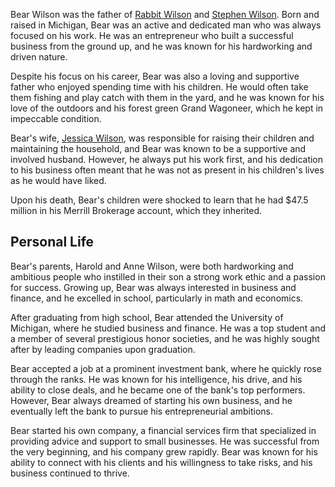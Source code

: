 Bear Wilson was the father of [Rabbit Wilson](rabbit-wilson) and [Stephen Wilson](https://starholder.xyz/index.php/Stephen_Wilson). Born and raised in Michigan, Bear was an active and dedicated man who was always focused on his work. He was an entrepreneur who built a successful business from the ground up, and he was known for his hardworking and driven nature.

Despite his focus on his career, Bear was also a loving and supportive father who enjoyed spending time with his children. He would often take them fishing and play catch with them in the yard, and he was known for his love of the outdoors and his forest green Grand Wagoneer, which he kept in impeccable condition.

Bear's wife, [Jessica Wilson](https://starholder.xyz/index.php/Jessica_Wilson), was responsible for raising their children and maintaining the household, and Bear was known to be a supportive and involved husband. However, he always put his work first, and his dedication to his business often meant that he was not as present in his children's lives as he would have liked.

Upon his death, Bear's children were shocked to learn that he had $47.5 million in his Merrill Brokerage account, which they inherited.

## Personal Life
Bear's parents, Harold and Anne Wilson, were both hardworking and ambitious people who instilled in their son a strong work ethic and a passion for success. Growing up, Bear was always interested in business and finance, and he excelled in school, particularly in math and economics.

After graduating from high school, Bear attended the University of Michigan, where he studied business and finance. He was a top student and a member of several prestigious honor societies, and he was highly sought after by leading companies upon graduation.

Bear accepted a job at a prominent investment bank, where he quickly rose through the ranks. He was known for his intelligence, his drive, and his ability to close deals, and he became one of the bank's top performers. However, Bear always dreamed of starting his own business, and he eventually left the bank to pursue his entrepreneurial ambitions.

Bear started his own company, a financial services firm that specialized in providing advice and support to small businesses. He was successful from the very beginning, and his company grew rapidly. Bear was known for his ability to connect with his clients and his willingness to take risks, and his business continued to thrive.
